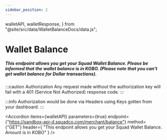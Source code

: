 ```yaml
---
sidebar_position: 2
---
```


  walletAPI,
  walletResponse,
} from "@site/src/data/WalletBalanceDocs/data.js";

# Wallet Balance

##### This endpoint allows you get your Squad Wallet Balance. Please be informed that the wallet balance is in KOBO. (Please note that you can't get wallet balance for Dollar transactions).

:::caution Authorization
Any request made without the authorization key will fail with a 401 (Service Not Authorized) response code.
:::

:::info
Authorization would be done via Headers using Keys gotten from your dashboard.
:::

<Accordion
  items={walletAPI}
  parameters={true}
  endpoint={"https://sandbox-api-d.squadco.com/merchant/balance"}
  method={"GET"}
  header={
    "This endpoint allows you get your Squad Wallet Balance. Amount is in KOBO"
  }
/>

<AccordionCode items={walletResponse} />
